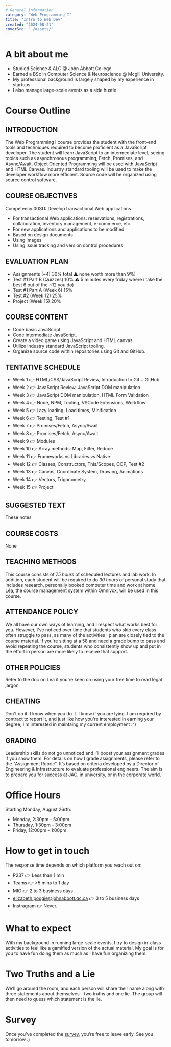 ```yaml
---
# General Information
category: "Web Programming I"
title: "Intro to Web Dev"
created: "2024-08-21"
coverSrc: "./assets/"
---
```


# A bit about me

- Studied Science & ALC @ John Abbott College.
- Earned a BSc in Computer Science & Neuroscience @ Mcgill University.
- My professional background is largely shaped by my experience in startups.
- I also manage large-scale events as a side hustle.

# Course Outline

## INTRODUCTION

The Web Programming I course provides the student with the front-end tools and techniques required to become proficient as a JavaScript developer. The student will learn JavaScript to an intermediate level, seeing topics such as asynchronous programming, Fetch, Promises, and Async/Await. Object Oriented Programming will be used with JavaScript and HTML Canvas. Industry standard tooling will be used to make the developer workflow more efficient. Source code will be organized using source control software.

## COURSE OBJECTIVES

Competency 00SU: Develop transactional Web applications.

- For transactional Web applications: reservations, registrations, collaboration, inventory management, e-commerce, etc.
- For new applications and applications to be modified
- Based on design documents
- Using images
- Using issue tracking and version control procedures

## EVALUATION PLAN

- Assignments (~4) 30% total ⚠️ none worth more than 9%)
- Test #1 Part B (Quizzes) 10% ⚠️ 5 minutes every friday where i take the best 6 out of the ~12 you do)
- Test #1 Part A (Week 6) 15%
- Test #2 (Week 12) 25%
- Project (Week 15) 20%

## COURSE CONTENT

- Code basic JavaScript.
- Code intermediate JavaScript.
- Create a video game using JavaScript and HTML canvas.
- Utilize industry standard JavaScript tooling.
- Organize source code within repositories using Git and GitHub.

## TENTATIVE SCHEDULE

- Week 1 👉 HTML/CSS/JavaScript Review, Introduction to Git + GitHub
- Week 2 👉 JavaScript Review, JavaScript DOM manipulation
- Week 3 👉 JavaScript DOM manipulation, HTML Form Validation
- Week 4 👉 Node, NPM, Tooling, VSCode Extensions, Workflow
- Week 5 👉 Lazy loading, Load times, Minification
- Week 6 👉 Testing, Test #1
- Week 7 👉 Promises/Fetch, Async/Await
- Week 8 👉 Promises/Fetch, Async/Await
- Week 9 👉 Modules
- Week 10 👉 Array methods: Map, Filter, Reduce
- Week 11 👉 Frameworks vs Libraries vs Native
- Week 12 👉 Classes, Constructors, This/Scopes, OOP, Test #2
- Week 13 👉 Canvas, Coordinate System, Drawing, Animations
- Week 14 👉 Vectors, Trigonometry
- Week 15 👉 Project

## SUGGESTED TEXT

These notes

## COURSE COSTS

None

## TEACHING METHODS

This course consists of _75 hours_ of scheduled lectures and lab work. In addition, each student will be required to do _30 hours_ of personal study that includes research, personally booked computer time and work at home. Léa, the course management system within Omnivox, will be used in this course.

## ATTENDANCE POLICY

We all have our own ways of learning, and I respect what works best for you. However, I've noticed over time that students who skip every class often struggle to pass, as many of the activities I plan are closely tied to the course material. If you're sitting at a 58 and need a grade bump to pass and avoid repeating the course, students who consistently show up and put in the effort in person are more likely to receive that support.

## OTHER POLICIES

Refer to the doc on Lea if you're keen on using your free time to read legal jargon

## CHEATING

Don't do it. I know when you do it. I know if you are lying. I am required by contract to report it, and just like how you're interested in earning your degree, I'm interested in maintaing my current employment :^)

## GRADING

Leadership skills do not go unnoticed and I’ll boost your assignment grades if you show them. For details on how I grade assignments, please refer to the "Assignment Rubric". It’s based on criteria developed by a Director of Engineering & Infrastructure to evaluate professional engineers. The aim is to prepare you for success at JAC, in university, or in the corporate world.

# Office Hours

Starting Monday, August 26rth:

- Monday, 2:30pm - 5:00pm
- Thursday, 1:30pm - 3:00pm
- Friday, 12:00pm - 1:00pm

# How to get in touch

The response time depends on which platform you reach out on:

- P237 👉 Less than 1 min
- Teams 👉 >5 mins to 1 day
- MIO 👉 2 to 3 business days
- elizabeth.poggie@johnabbott.qc.ca 👉 3 to 5 business days
- Instragram 👉 Never.

# What to expect

With my background in running large-scale events, I try to design in-class activities to feel like a gamified version of the actual material. My goal is for you to have fun doing them as much as I have fun organizing them.

# Two Truths and a Lie

We’ll go around the room, and each person will share their name along with three statements about themselves—two truths and one lie. The group will then need to guess which statement is the lie.

# Survey

Once you’ve completed the [survey](https://forms.gle/L1jE42QvevTHvRGz5), you’re free to leave early. See you tomorrow :)
